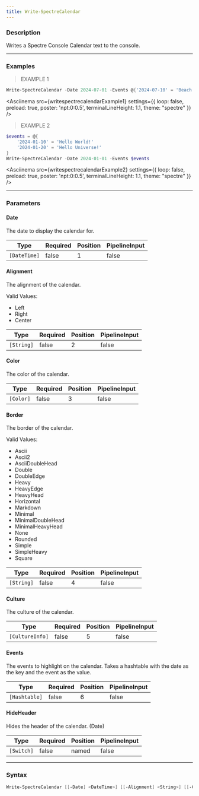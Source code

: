 ```yaml
---
title: Write-SpectreCalendar
---
```









### Description

Writes a Spectre Console Calendar text to the console.



---


### Examples
> EXAMPLE 1

```powershell
Write-SpectreCalendar -Date 2024-07-01 -Events @{'2024-07-10' = 'Beach time!'; '2024-07-20' = 'Barbecue' }
```
<Asciinema
    src={writespectrecalendarExample1}
    settings={{
        loop: false,
        preload: true,
        poster: 'npt:0:0.5',
        terminalLineHeight: 1.1,
        theme: "spectre"
    }}
/>
> EXAMPLE 2

```powershell
$events = @{
    '2024-01-10' = 'Hello World!'
    '2024-01-20' = 'Hello Universe!'
}
Write-SpectreCalendar -Date 2024-01-01 -Events $events
```
<Asciinema
    src={writespectrecalendarExample2}
    settings={{
        loop: false,
        preload: true,
        poster: 'npt:0:0.5',
        terminalLineHeight: 1.1,
        theme: "spectre"
    }}
/>


---


### Parameters
#### **Date**

The date to display the calendar for.






|Type        |Required|Position|PipelineInput|
|------------|--------|--------|-------------|
|`[DateTime]`|false   |1       |false        |



#### **Alignment**

The alignment of the calendar.



Valid Values:

* Left
* Right
* Center






|Type      |Required|Position|PipelineInput|
|----------|--------|--------|-------------|
|`[String]`|false   |2       |false        |



#### **Color**

The color of the calendar.






|Type     |Required|Position|PipelineInput|
|---------|--------|--------|-------------|
|`[Color]`|false   |3       |false        |



#### **Border**

The border of the calendar.



Valid Values:

* Ascii
* Ascii2
* AsciiDoubleHead
* Double
* DoubleEdge
* Heavy
* HeavyEdge
* HeavyHead
* Horizontal
* Markdown
* Minimal
* MinimalDoubleHead
* MinimalHeavyHead
* None
* Rounded
* Simple
* SimpleHeavy
* Square






|Type      |Required|Position|PipelineInput|
|----------|--------|--------|-------------|
|`[String]`|false   |4       |false        |



#### **Culture**

The culture of the calendar.






|Type           |Required|Position|PipelineInput|
|---------------|--------|--------|-------------|
|`[CultureInfo]`|false   |5       |false        |



#### **Events**

The events to highlight on the calendar.
Takes a hashtable with the date as the key and the event as the value.






|Type         |Required|Position|PipelineInput|
|-------------|--------|--------|-------------|
|`[Hashtable]`|false   |6       |false        |



#### **HideHeader**

Hides the header of the calendar. (Date)






|Type      |Required|Position|PipelineInput|
|----------|--------|--------|-------------|
|`[Switch]`|false   |named   |false        |





---


### Syntax
```powershell
Write-SpectreCalendar [[-Date] <DateTime>] [[-Alignment] <String>] [[-Color] <Color>] [[-Border] <String>] [[-Culture] <CultureInfo>] [[-Events] <Hashtable>] [-HideHeader] [<CommonParameters>]
```

